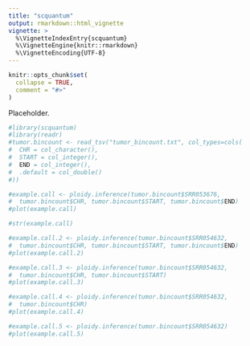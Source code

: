 ```yaml
---
title: "scquantum"
output: rmarkdown::html_vignette
vignette: >
  %\VignetteIndexEntry{scquantum}
  %\VignetteEngine{knitr::rmarkdown}
  %\VignetteEncoding{UTF-8}
---
```


```r
knitr::opts_chunk$set(
  collapse = TRUE,
  comment = "#>"
)
```

Placeholder.

```r
#library(scquantum)
#library(readr)
#tumor.bincount <- read_tsv("tumor_bincount.txt", col_types=cols(
#  CHR = col_character(), 
#  START = col_integer(),
#  END = col_integer(),
#  .default = col_double()
#))
```

```r
#example.call <- ploidy.inference(tumor.bincount$SRR053676, 
#  tumor.bincount$CHR, tumor.bincount$START, tumor.bincount$END)
#plot(example.call)
```

```r
#str(example.call)
```


```r
#example.call.2 <- ploidy.inference(tumor.bincount$SRR054632, 
#  tumor.bincount$CHR, tumor.bincount$START, tumor.bincount$END)
#plot(example.call.2)
```

```r
#example.call.3 <- ploidy.inference(tumor.bincount$SRR054632, 
#  tumor.bincount$CHR, tumor.bincount$START)
#plot(example.call.3)
```

```r
#example.call.4 <- ploidy.inference(tumor.bincount$SRR054632, 
#  tumor.bincount$CHR)
#plot(example.call.4)
```

```r
#example.call.5 <- ploidy.inference(tumor.bincount$SRR054632)
#plot(example.call.5)
```

